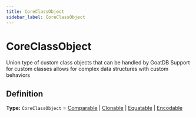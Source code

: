 ```yaml
---
title: CoreClassObject
sidebar_label: CoreClassObject
---
```


# CoreClassObject

Union type of custom class objects that can be handled by GoatDB
Support for custom classes allows for complex data structures with custom behaviors

## Definition

**Type:** `CoreClassObject` = [Comparable](./interfaces/comparable) | [Clonable](./interfaces/clonable) | [Equatable](./interfaces/equatable) | [Encodable](./interfaces/encodable)

